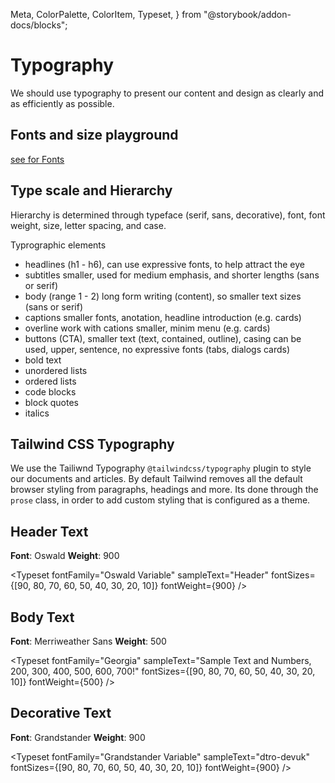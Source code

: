   Meta,
  ColorPalette,
  ColorItem,
  Typeset,
} from "@storybook/addon-docs/blocks";



<Meta title="Atomic Design/Themes/04-Typography" />

# Typography

We should use typography to present our content and design as clearly and as efficiently as
possible.

## Fonts and size playground

[see for Fonts](https://tailwind-typography-playground.vercel.app/)

## Type scale and Hierarchy

Hierarchy is determined through typeface (serif, sans, decorative), font, font weight, size, letter
spacing, and case.

Typrographic elements

- headlines (h1 - h6), can use expressive fonts, to help attract the eye
- subtitles smaller, used for medium emphasis, and shorter lengths (sans or serif)
- body (range 1 - 2) long form writing (content), so smaller text sizes (sans or serif)
- captions smaller fonts, anotation, headline introduction (e.g. cards)
- overline work with cations smaller, minim menu (e.g. cards)
- buttons (CTA), smaller text (text, contained, outline), casing can be used, upper, sentence, no
  expressive fonts (tabs, dialogs cards)
- bold text
- unordered lists
- ordered lists
- code blocks
- block quotes
- italics

## Tailwind CSS Typography

We use the Tailiwnd Typography `@tailwindcss/typography` plugin to style our documents and articles.
By default Tailwind removes all the default browser styling from paragraphs, headings and more. Its
done through the `prose` class, in order to add custom styling that is configured as a theme.

## Header Text

**Font**: Oswald **Weight**: 900

<Typeset
  fontFamily="Oswald Variable"
  sampleText="Header"
  fontSizes={[90, 80, 70, 60, 50, 40, 30, 20, 10]}
  fontWeight={900}
/>

## Body Text

**Font**: Merriweather Sans **Weight**: 500

<Typeset
  fontFamily="Georgia"
  sampleText="Sample Text and Numbers, 200, 300, 400, 500, 600, 700!"
  fontSizes={[90, 80, 70, 60, 50, 40, 30, 20, 10]}
  fontWeight={500}
/>

## Decorative Text

**Font**: Grandstander **Weight**: 900

<Typeset
  fontFamily="Grandstander Variable"
  sampleText="dtro-devuk"
  fontSizes={[90, 80, 70, 60, 50, 40, 30, 20, 10]}
  fontWeight={900}
/>
